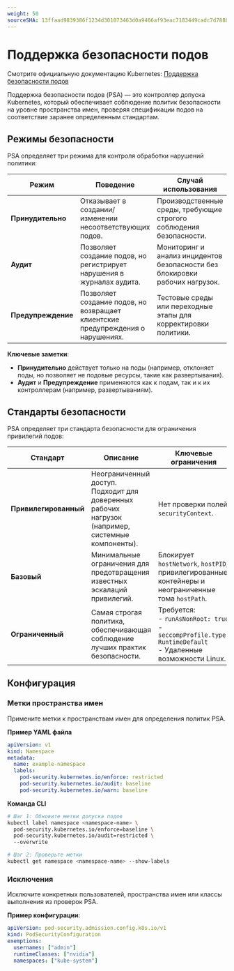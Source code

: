 ```yaml
---
weight: 50
sourceSHA: 13ffaad9839386f1234d301073463d0a9466af93eac7183449cadc7d78888d1e
---
```


# Поддержка безопасности подов

Смотрите официальную документацию Kubernetes: [Поддержка безопасности подов](https://kubernetes.io/docs/concepts/security/pod-security-admission/)

Поддержка безопасности подов (PSA) — это контроллер допуска Kubernetes, который обеспечивает соблюдение политик безопасности на уровне пространства имен, проверяя спецификации подов на соответствие заранее определенным стандартам.

## Режимы безопасности

PSA определяет три режима для контроля обработки нарушений политики:

| Режим       | Поведение                                                        | Случай использования                                                       |
| ----------- | --------------------------------------------------------------- | ------------------------------------------------------------------------ |
| **Принудительно** | Отказывает в создании/изменении несоответствующих подов.             | Производственные среды, требующие строгого соблюдения безопасности.      |
| **Аудит**   | Позволяет создание подов, но регистрирует нарушения в журналах аудита. | Мониторинг и анализ инцидентов безопасности без блокировки рабочих нагрузок. |
| **Предупреждение**    | Позволяет создание подов, но возвращает клиентские предупреждения о нарушениях. | Тестовые среды или переходные этапы для корректировки политики.          |

**Ключевые заметки**:

- **Принудительно** действует только на поды (например, отклоняет поды, но позволяет не подовые ресурсы, такие как развертывания).
- **Аудит** и **Предупреждение** применяются как к подам, так и к их контроллерам (например, развертываниям).

## Стандарты безопасности

PSA определяет три стандарта безопасности для ограничения привилегий подов:

| Стандарт       | Описание                                                                    | Ключевые ограничения                                                                                                         |
| -------------- | ------------------------------------------------------------------------------ | ------------------------------------------------------------------------------------------------------------------------ |
| **Привилегированный** | Неограниченный доступ. Подходит для доверенных рабочих нагрузок (например, системные компоненты). | Нет проверки полей `securityContext`.                                                                               |
| **Базовый**   | Минимальные ограничения для предотвращения известных эскалаций привилегий.                   | Блокирует `hostNetwork`, `hostPID`, привилегированные контейнеры и неограниченные тома `hostPath`.                             |
| **Ограниченный** | Самая строгая политика, обеспечивающая соблюдение лучших практик безопасности.                            | Требуется: <br />- `runAsNonRoot: true` <br />- `seccompProfile.type: RuntimeDefault` <br />- Удаленные возможности Linux. |

## Конфигурация

<a id="update-psa" />

### Метки пространства имен

Примените метки к пространствам имен для определения политик PSA.

**Пример YAML файла**

```yaml
apiVersion: v1  
kind: Namespace  
metadata:  
  name: example-namespace  
  labels:  
    pod-security.kubernetes.io/enforce: restricted   
    pod-security.kubernetes.io/audit: baseline  
    pod-security.kubernetes.io/warn: baseline  
```

**Команда CLI**

```bash
# Шаг 1: Обновите метки допуска подов  
kubectl label namespace <namespace-name> \  
  pod-security.kubernetes.io/enforce=baseline \  
  pod-security.kubernetes.io/audit=restricted \  
  --overwrite  

# Шаг 2: Проверьте метки  
kubectl get namespace <namespace-name> --show-labels  
```

### Исключения

Исключите конкретных пользователей, пространства имен или классы выполнения из проверок PSA.

**Пример конфигурации**:

```yaml
apiVersion: pod-security.admission.config.k8s.io/v1  
kind: PodSecurityConfiguration  
exemptions:  
  usernames: ["admin"]  
  runtimeClasses: ["nvidia"]  
  namespaces: ["kube-system"]  
```
